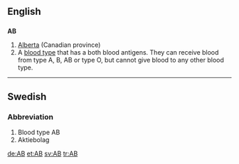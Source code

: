 ==English==

==={{Abbreviation}}===
'''AB'''

#[[Alberta]] (Canadian province)
# A [[blood type]] that has a both blood antigens.  They can receive blood from type A, B, AB or type O, but cannot give blood to any other blood type.

----
==Swedish==
===Abbreviation===
# Blood type AB
# Aktiebolag
[[de:AB]]
[[et:AB]]
[[sv:AB]]
[[tr:AB]]